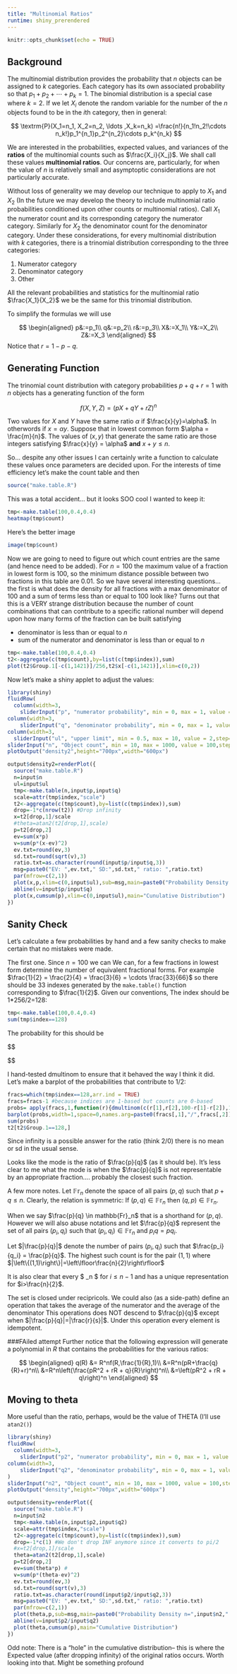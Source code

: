 ```yaml
---
title: "Multinomial Ratios"
runtime: shiny_prerendered
---
```


```r
knitr::opts_chunk$set(echo = TRUE)
```

## Background

The multinomial distribution provides the probability that $n$ objects can be assigned to $k$ categories.  Each category has its own associated probability so that $p_1 + p_2 + \cdots + p_k = 1$.  The binomial distribution is a special case where $k=2$.  If we let $X_i$ denote the random variable for the number of the $n$ objects found to be in the $i$th category, then in general:

$$
\textrm{P}(X_1=n_1, X_2=n_2, \ldots ,X_k=n_k) =\frac{n!}{n_1!n_2!\cdots n_k!}p_1^{n_1}p_2^{n_2}\cdots p_k^{n_k} 
$$

We are interested in the probabilities, expected values, and variances of the **ratios** of the multinomial counts such as $\frac{X_i}{X_j}$.   We shall call these values **multinomial ratios**.  Our concerns are, particularly, for when the value of $n$ is relatively small and asymptoptic considerations are not particularly accurate.

Without loss of generality we may develop our technique to apply to $X_1$ and $X_2$ (In the future we may develop the theory to include multinomial ratio probabilities conditioned upon other counts or multinomial ratios).  Call $X_1$ the numerator count and its corresponding category the numerator category.  Similarly for $X_2$ the denominator count for the denominator category.   Under these considerations, for every multinomial distribution with $k$ categories, there is a trinomial distribution corresponding to the three categories:

1. Numerator category
2. Denominator category
3. Other 

All the relevant probabilities and statistics for the multinomial ratio $\frac{X_1}{X_2}$ we be the same for this trinomial distribution.

To simplify the formulas we will use 

$$
\begin{aligned}
p&:=p_1\\
q&:=p_2\\
r&:=p_3\\
X&:=X_1\\
Y&:=X_2\\
Z&:=X_3
\end{aligned}
$$
Notice that $r=1-p-q$.

## Generating Function

The trinomial count distribution with category probabilities $p+q+r=1$ with $n$ objects has a generating function of the form

$$
f(X,Y,Z)=(pX+qY+rZ)^n
$$

Two values for $X$ and $Y$ have the same ratio $\alpha$ if 
$\frac{x}{y}=\alpha$.  In otherwords if $x=\alpha y$.  Suppose that in lowest common form $\alpha = \frac{m}{n}$.  The values of $(x,y)$ that generate the same ratio are those integers satisfying $\frac{x}{y} = \alpha$ **and** $x+y \le n$.

So... despite any other issues I can certainly write a function to calculate these values once parameters are decided upon.  For the interests of time efficiency let's make the count table and then 

```r
source("make.table.R")
```

This was a total accident... but it looks SOO cool I wanted to keep it:

```r
tmp<-make.table(100,0.4,0.4)
heatmap(tmp$count)
```

Here's the better image 

```r
image(tmp$count)
```

Now we are going to need to figure out which count entries are the same (and hence need to be added).  For $n=100$ the maximum value of a fraction in lowest form is 100, so the minimum distance possible between two fractions in this table are $0.01$.  So we have several interesting questions... the first is what does the density for all fractions with a max denominator of 100 and a sum of terms less than or equal to 100 look like?  Turns out that this is a VERY strange distribution because the number of count combinations that can contribute to a specific rational number will depend upon how many forms of the fraction can be built satisfying

* denominator is less than or equal to $n$
* sum of the numerator and denominator is less than or equal to $n$

```r
tmp<-make.table(100,0.4,0.4)
t2<-aggregate(c(tmp$count),by=list(c(tmp$index)),sum)
plot(t2$Group.1[-c(1,1421)]/256,t2$x[-c(1,1421)],xlim=c(0,2))
```

Now let's make a shiny applet to adjust the values:

```r
library(shiny)
fluidRow(
  column(width=3,
    sliderInput("p", "numerator probability", min = 0, max = 1, value = 0.4,step=0.05)),
column(width=3,
    sliderInput("q", "denominator probability", min = 0, max = 1, value = 0.4,step=0.05)),
column(width=3,
  sliderInput("ul", "upper limit", min = 0.5, max = 10, value = 2,step=0.5)))
sliderInput("n", "Object count", min = 10, max = 1000, value = 100,step=10)
plotOutput("density2",height="700px",width="600px")
```

```r
output$density2=renderPlot({
  source("make.table.R")
  n=input$n
  ul=input$ul
  tmp<-make.table(n,input$p,input$q)
  scale=attr(tmp$index,"scale")
  t2<-aggregate(c(tmp$count),by=list(c(tmp$index)),sum)
  drop=-1*c(nrow(t2)) #Drop infinity
  x=t2[drop,1]/scale
  #theta=atan2(t2[drop,1],scale)
  p=t2[drop,2]
  ev=sum(x*p)
  v=sum(p*(x-ev)^2)
  ev.txt=round(ev,3)
  sd.txt=round(sqrt(v),3)
  ratio.txt=as.character(round(input$p/input$q,3))
  msg=paste0("EV: ",ev.txt," SD:",sd.txt," ratio: ",ratio.txt)
  par(mfrow=c(2,1))
  plot(x,p,xlim=c(0,input$ul),sub=msg,main=paste0("Probability Density n=",input$n," (",input$p," , ",input$q,")"))
  abline(v=input$p/input$q)
  plot(x,cumsum(p),xlim=c(0,input$ul),main="Cunulative Distribution")
})
```

## Sanity Check

Let's calculate a few probabilities by hand and a few sanity checks to make certain that no mistakes were made.

The first one.  Since $n=100$ we can   We can, for a few fractions in lowest form determine the number of equivalent fractional forms.  For example $\frac{1}{2} = \frac{2}{4} = \frac{3}{6} = \cdots \frac{33}{66}$ so there should be $33$ indexes generated by the `make.table()` function corresponding to $\frac{1}{2}$.  Given our conventions, The index should be 1*256/2=128:

```r
tmp<-make.table(100,0.4,0.4)
sum(tmp$index==128)
```

The probability for this should be 

$$
\begin{aligned}
\textrm{P}\left(\frac{X_1}{X_2}=\frac{1}{2}\right)&=\textrm{P}(X_1=1,X_2=2) + \cdots + \textrm{P}(X_1=33,X_2=66)\\

&=\frac{100!}{1!2!97!}(0.4)^1(0.4)^2(0.2)^{97}+\cdots+\frac{100!}{33!66!1!}(0.4)^{33}(0.4)^2{66}0.2)^{1}\\
&=\frac{100!}{1!2!97!}(0.4)^3(0.2)^{97}+\cdots+\frac{100!}{33!66!1!}(0.4)^{99}(0.2)^{1}\\
\end{aligned}
$$

I hand-tested dmultinom to ensure that it behaved the way I think it did.  Let's make a barplot of the probabilities that contribute to 1/2:

```r
fracs=which(tmp$index==128,arr.ind = TRUE)
fracs=fracs-1 #because indices are 1-based but counts are 0-based
probs= apply(fracs,1,function(r){dmultinom(c(r[1],r[2],100-r[1]-r[2]),100,c(0.4,0.4,0.2))})
barplot(probs,width=1,space=0,names.arg=paste0(fracs[,1],"/",fracs[,2]))
sum(probs)
t2[t2$Group.1==128,]

```

Since infinity is a possible answer for the ratio (think 2/0) there is no mean or sd in the usual sense.

Looks like the mode is the ratio of $\frac{p}{q}$ (as it should be).  It's less clear to me what the mode is when the $\frac{p}{q}$ is not representable by an appropriate fraction.... probably the closest such fraction.

A few more notes.  Let $\mathbb{Fr}_n$ denote the space of all pairs $(p,q)$ such that $p+q \le n$.  Clearly, the relation is symmetric:  If $(p,q) \in \mathbb{Fr}_n$ then $(q,p) \in \mathbb{Fr}_n$.  

When we say $\frac{p}{q} \in mathbb{Fr}_n$ that is a shorthand for $(p,q)$.  However we will also abuse notations and let $\frac{p}{q}$ represent the set of all pairs $(p_i,q_i)$ such that $(p_i,q_i) \in \mathbb{Fr}_n$ and $p_iq=pq_i$.

Let $|\frac{p}{q}|$ denote the number of pairs $(p_i,q_i)$ such that $\frac{p_i}{q_i} = \frac{p}{q}$.  The highest such count is for the pair $(1,1)$ where $|\left\{(1,1)\right\}|=\left\lfloor\frac{n}{2}\right\rfloor$

It is also clear that every $\frac{i}{1} \in \mathbb{Fr}_n $ for $i\le n-1$ and has a unique representation for $i>\frac{n}{2}$.

The set is closed under recipricols.  We could also (as a side-path) define an operation that takes the average of the numerator and the average of the denominator  This operations does NOT descend to $\frac{p}{q}$ except when $|\frac{p}{q}|=|\frac{r}{s}|$.  Under this operation every element is idempotent.



###FAiled attempt
Further notice that the following expression will generate a polynomial in $R$ that contains the probabilities for the various ratios:

$$
\begin{aligned}
q(R) &= R^nf(R,\frac{1}{R},1)\\
&=R^n(pR+\frac{q}{R}+r)^n\\
&=R^n\left(\frac{pR^2 + rR + q}{R}\right)^n\\
&=\left(pR^2 + rR + q\right)^n
\end{aligned}
$$

## Moving to theta

More useful than the ratio, perhaps, would be the value of THETA (I'll use `atan2()`)
```r
library(shiny)
fluidRow(
  column(width=3,
    sliderInput("p2", "numerator probability", min = 0, max = 1, value = 0.4,step=0.05)),
column(width=3,
    sliderInput("q2", "denominator probability", min = 0, max = 1, value = 0.4,step=0.05))
)
sliderInput("n2", "Object count", min = 10, max = 1000, value = 100,step=10)
plotOutput("density",height="700px",width="600px")
```

```r
output$density=renderPlot({
  source("make.table.R")
  n=input$n2
  tmp<-make.table(n,input$p2,input$q2)
  scale=attr(tmp$index,"scale")
  t2<-aggregate(c(tmp$count),by=list(c(tmp$index)),sum)
  drop=-1*c(1) #We don't drop INF anymore since it converts to pi/2
  #x=t2[drop,1]/scale
  theta=atan2(t2[drop,1],scale)
  p=t2[drop,2]
  ev=sum(theta*p) #
  v=sum(p*(theta-ev)^2)
  ev.txt=round(ev,3)
  sd.txt=round(sqrt(v),3)
  ratio.txt=as.character(round(input$p2/input$q2,3))
  msg=paste0("EV: ",ev.txt," SD:",sd.txt," ratio: ",ratio.txt)
  par(mfrow=c(2,1))
  plot(theta,p,sub=msg,main=paste0("Probability Density n=",input$n2," (",input$p2," , ",input$q2,")"),col=rgb(0,0,0,1/4),pch=".",cex=2)
  abline(v=input$p2/input$q2)
  plot(theta,cumsum(p),main="Cumulative Distribution")
})
```

Odd note:  There is a "hole" in the cumulative distribution-- this is where the Expected value (after dropping infinity) of the original ratios occurs.  Worth looking into that.  Might be something profound